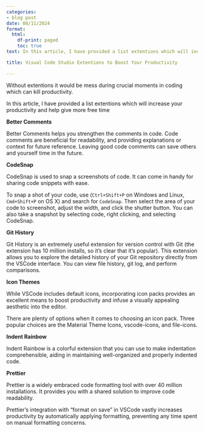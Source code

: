 ```yaml
---
categories:
- blog post
date: 08/11/2024
format:
  html:
    df-print: paged
    toc: true
text: In this article, I have provided a list extentions which will increase your productivity and help give more free time

title: Visual Code Studio Extentions to Boost Your Productivity 

---
```


Without extentions it would be mess during crucial moments in coding which can kill productivity.

In this article, I have provided a list extentions which will increase your productivity and help give more free time


**Better Comments**

Better Comments helps you strengthen the comments in code. Code comments are beneficial for readability, and providing explanations or context for future reference. Leaving good code comments can save others and yourself time in the future.

**CodeSnap**

CodeSnap is used to snap a screenshots of code. It can come in handy for sharing code snippets with ease.

To snap a shot of your code, use (`Ctrl+Shift+P` on Windows and Linux, `Cmd+Shift+P` on OS X) and search for `CodeSnap`. Then select the area of your code to screenshot, adjust the width, and click the shutter button. You can also take a snapshot by selecting code, right clicking, and selecting CodeSnap.

**Git History**

Git History is an extremely useful extension for version control with Git (the extension has 10 million installs, so it's clear that it's popular). This extension allows you to explore the detailed history of your Git repository directly from the VSCode interface. You can view file history, git log, and perform comparisons.

**Icon Themes**

While VSCode includes default icons, incorporating icon packs provides an excellent means to boost productivity and infuse a visually appealing aesthetic into the editor.

There are plenty of options when it comes to choosing an icon pack. Three popular choices are the Material Theme Icons, vscode-icons, and file-icons.

**Indent Rainbow**

Indent Rainbow is a colorful extension that you can use to make indentation comprehensible, aiding in maintaining well-organized and properly indented code.

**Prettier**

Prettier is a widely embraced code formatting tool with over 40 million installations. It provides you with a shared solution to improve code readability.

Prettier's integration with "format on save" in VSCode vastly increases productivity by automatically applying formatting, preventing any time spent on manual formatting concerns.


